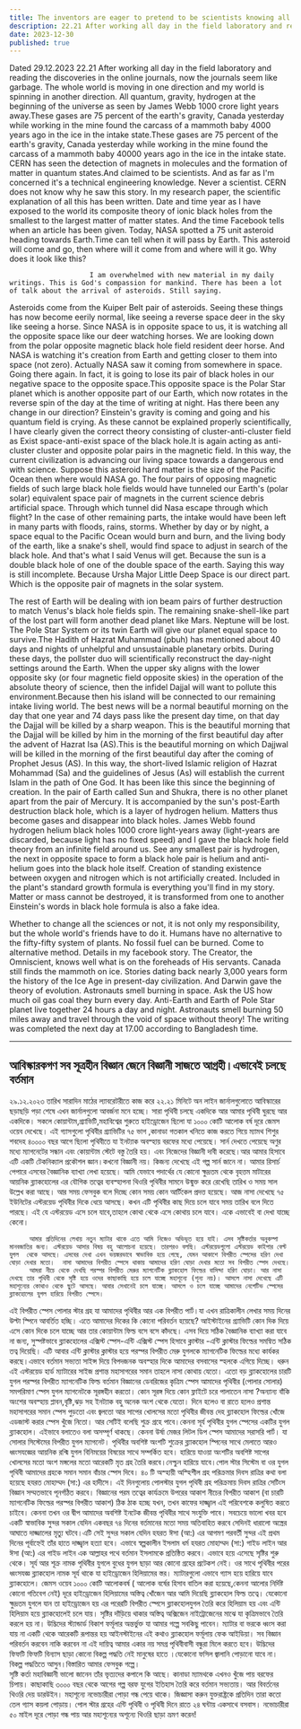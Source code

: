 ```yaml
---
title: The inventors are eager to pretend to be scientists knowing all the science without formula.
description: 22.21 After working all day in the field laboratory and reading the discoveries in the online journals, now the journals seem like garbage. The whole world is moving in one direction and my world is spinning in another direction.
date: 2023-12-30
published: true
---
```


Dated 29.12.2023
22.21 After working all day in the field laboratory and reading the discoveries in the online journals, now the journals seem like garbage. The whole world is moving in one direction and my world is spinning in another direction. All quantum, gravity, hydrogen at the beginning of the universe as seen by James Webb 1000 crore light years away.These gases are 75 percent of the earth's gravity, Canada yesterday while working in the mine found the carcass of a mammoth baby 4000 years ago in the ice in the intake state.These gases are 75 percent of the earth's gravity, Canada yesterday while working in the mine found the carcass of a mammoth baby 40000 years ago in the ice in the intake state.
CERN has seen the detection of magnets in molecules and the formation of matter in quantum states.And claimed to be scientists. And as far as I'm concerned it's a technical engineering knowledge. Never a scientist. CERN does not know why he saw this story. In my research paper, the scientific explanation of all this has been written.
    Date and time year as I have exposed to the world its composite theory of ionic black holes from the smallest to the largest matter of matter states. And the time Facebook tells when an article has been given. Today, NASA spotted a 75 unit asteroid heading towards Earth.Time can tell when it will pass by Earth.
         This asteroid will come and go, then where will it come from and where will it go. Why does it look like this?

                        I am overwhelmed with new material in my daily writings. This is God's compassion for mankind. There has been a lot of talk about the arrival of asteroids. Still saying.
Asteroids come from the Kuiper Belt pair of asteroids. Seeing these things has now become eerily normal, like seeing a reverse space deer in the sky like seeing a horse. Since NASA is in opposite space to us, it is watching all the opposite space like our deer watching horses.
       We are looking down from the polar opposite magnetic black hole field resident deer horse. And NASA is watching it's creation from Earth and getting closer to them into space (not zero). Actually NASA saw it coming from somewhere in space. Going there again. In fact, it is going to lose its pair of black holes in our negative space to the opposite space.This opposite space is the Polar Star planet which is another opposite part of our Earth, which now rotates in the reverse spin of the day at the time of writing at night. Has there been any change in our direction? Einstein's gravity is coming and going and his quantum field is crying. As these cannot be explained properly scientifically, I have clearly given the correct theory consisting of cluster-anti-cluster field as Exist space-anti-exist space of the black hole.It is again acting as anti-cluster cluster and opposite polar pairs in the magnetic field. In this way, the current civilization is advancing our living space towards a dangerous end with science.
Suppose this asteroid hard matter is the size of the Pacific Ocean then where would NASA go.
       The four pairs of opposing magnetic fields of such  large black hole fields would have tunneled our Earth's (polar solar) equivalent space pair of magnets in the current science debris artificial space. Through which tunnel did Nasa escape through which flight? In the case of other remaining parts, the intake would have been left in many parts with floods, rains, storms.
Whether by day or by night, a space equal to the Pacific Ocean would burn and burn, and the living body of the earth, like a snake's shell, would find space to adjust in search of the black hole. And that's what I said Venus will get. Because the sun is a double black hole of one of the double space of the earth. Saying this way is still incomplete. Because Ursha Major Little Deep Space is our direct part. Which is the opposite pair of magnets in the solar system.
     
The rest of Earth will be dealing with ion beam pairs of further destruction to match Venus's black hole fields spin. The remaining snake-shell-like part of the lost part will form another dead planet like Mars. Neptune will be lost. The Pole Star System or its twin Earth will give our planet equal space to survive.The Hadith of Hazrat Muhammad (pbuh) has mentioned about 40 days and nights of unhelpful and unsustainable planetary orbits. During these days, the pollster duo will scientifically reconstruct the day-night settings around the Earth. When the upper sky aligns with the lower opposite sky (or four magnetic field opposite skies) in the operation of the absolute theory of science, then the infidel Dajjal will want to pollute this environment.Because then his island will be connected to our remaining intake living world.
               The best news will be a normal beautiful morning on the day that one year and 74 days pass like the present day time, on that day the Dajjal will be killed by a sharp weapon. This is the beautiful morning that the Dajjal will be killed by him in the morning of the first beautiful day after the advent of Hazrat Isa (AS).This is the beautiful morning on which Dajjwal will be killed in the morning of the first beautiful day after the coming of Prophet Jesus (AS).
In this way, the short-lived Islamic religion of Hazrat Mohammad (Sa) and the guidelines of Jesus (As) will establish the current Islam in the path of One God. It has been like this since the beginning of creation.
    In the pair of Earth called Sun and Shukra, there is no other planet apart from the pair of Mercury. It is accompanied by the sun's post-Earth destruction black hole, which is a layer of hydrogen helium. Matters thus become gases and disappear into black holes.
James Webb found hydrogen helium black holes 1000 crore light-years away (light-years are discarded, because light has no fixed speed) and I gave the black hole field theory from an infinite field around us. See any smallest pair is hydrogen, the next in opposite space to form a black hole pair is helium and anti-helium goes into the black hole itself.
   Creation of standing existence between oxygen and nitrogen which is not artificially created. Included in the plant's standard growth formula is everything you'll find in my story.
Matter or mass cannot be destroyed, it is transformed from one to another Einstein's words in black hole formula is also a fake idea.

Whether to change all the sciences or not, it is not only my responsibility, but the whole world's friends have to do it.
                 Humans have no alternative to the fifty-fifty system of plants. No fossil fuel can be burned. Come to alternative method. Details in my facebook story.
              The Creator, the Omniscient, knows well what is on the foreheads of His servants. Canada still finds the mammoth on ice. Stories dating back nearly 3,000 years form the history of the Ice Age in present-day civilization.
     And Darwin gave the theory of evolution.
                Astronauts smell burning in space. Ask the US how much oil gas coal they burn every day.
      Anti-Earth and Earth of Pole Star planet live together 24 hours a day and night. Astronauts smell burning 50 miles away and travel through the void of space without theory!
The writing was completed the next day at 17.00 according to Bangladesh time.

---

## আবিস্কারকগণ সব সূত্রহীন বিজ্ঞান জেনে বিজ্ঞানী সাজতে আগ্রহী।এভাবেই চলছে বর্তমান

২৯.১২.২০২৩ তারিখ
সারাদিন মাঠের ল‍্যাবরেটরীতে কাজ করে ২২.২১ মিনিটে অন লাইন জার্নালগুলোতে  আবিস্কারের ছড়াছড়ি পড়া শেষে এখন জার্নালগুলো আবর্জনা মনে হচ্ছে। সারা পৃথিবী চলছে একদিকে আর আমার পৃথিবী ঘুরছে আর একদিকে। সকলে কোয়ান্টাম,গ্র‍্যাভিটি,মহাবিশ্বের শুরুতে হাইড্রোজেন ছিলো যা ১০০০ কোটি আলোক বর্ষ দূরে  জেমস ওয়েব দেখেছে। এই গ‍্যাসগুলো পৃথিবীর গ্র‍্যাভিটির ৭৫ ভাগ ,কানাডা গতকাল খনিতে কাজ করতে গিয়ে ম‍্যামথ শিশুর শবদেহ ৪০০০০ বছর আগে ছিলো পৃথিবীতে যা ইনট‍্যাক অবস্হায় বরফের মধ‍্যে পেয়েছে। সার্ন দেখতে পেয়েছে অণুর মধ‍্যে ম‍্যাগনেটের সন্ধান এবং কোয়ান্টাম স্টেটে বস্তু তৈরি হয়। এবং নিজেদের বিজ্ঞানী দাবী করেছে।আর আমার হিসাবে এটি একটি টেকনিক্যাল প্রকৌশল জ্ঞান।কখনো বিজ্ঞানী নয়। কিজন‍্য দেখেছে এই গল্প সার্ন জানে না। আমার রিসার্চ পেপারে এসবের  বৈজ্ঞানিক ব‍্যাখ‍্যা লেখা হয়েছে।
আমি যেভাবে পদার্থের যে কোনো ক্ষুদ্রতম থেকে বৃহত্তম মাটারের আয়নিক ব্ল‍্যাকহোলের এর যৌগিক তত্বের ব‍্যবস্হাপনা থিওরি পৃথিবীর সামনে উন্মুক্ত করে রেখেছি তারিখ ও সময় সাল উল্লেখ করা আছে। আর সময় ফেসবুক বলে দিচ্ছে কোন সময় কোন আর্টিকেল প্রদত্ত হয়েছে। আজ নাসা দেখেছে ৭৫ ইউনিটের এস্টরয়েড পৃথিবীর দিকে ধেয়ে আসছে। কখন এটি পৃথিবীর কাছ দিয়ে চলে যাবে সময় তারিখ বলে দিতে পারছে। এই যে এস্টরয়েড এসে চলে যাবে,তাহলে কোথা থেকে এসে কোথায় চলে যাবে। একে এভাবেই বা দেখা যাচ্ছে কেনো।

         আমার প্রতিদিনের লেখায় নতুন ম‍্যাটার থাকে এতে আমি নিজেও অভিভূত হয়ে যাই। এসব সৃষ্টিকর্তার অনুকম্পা মানবজাতির জন‍্য। এস্টরয়েড আসার বিষয় বহু আলোচনা হয়েছে। তারপরও বলছি। এস্টরয়েডগুলো এস্টরয়েড কাইপার বেল্ট যুগল  থেকে আসছে। এসবের দেখা এখন ভয়ঙ্করভাবে স্বাভাবিক হয়ে গেছে, যেমন আকাশে বিপরীত স্পেসের হরিণ দেখা ঘোড়া দেখার মতো।  নাসা আমাদের বিপরীত স্পেসে থাকায় আমাদের হরিণ ঘোড়া দেখার মতো সব বিপরীত স্পেস দেখছে।
         আমরা নীচে থেকে দেখছি পরস্পর বিপরীত মেরুর ম‍্যাগনেটিক ব্ল‍্যাকহোল ফিল্ডের বাসিন্দা হরিণ ঘোড়া। আর নাসা দেখছে তার পৃথিবী থেকে সৃষ্টি হয়ে ওদের কাছাকাছি হয়ে চলে যাচ্ছে মহাশূন‍্যে (শূন‍্য নয়)। আসলে নাসা দেখেছে এটি মহাশূন‍্যের কোথাও থেকে ছুটে আসছে। আবার সেখানেই চলে যাচ্ছে। আসলে ও চলে যাচ্ছে আমাদের নেগেটিভ স্পেসের ব্ল‍্যাকহোলের যুগল হারিয়ে বিপরীত স্পেসে।
এই বিপরীত স্পেস পোলার স্টার গ্রহ যা আমাদের পৃথিবীর আর এক বিপরীত পার্ট।যা এখন রাত্রিকালীন লেখার সময় দিনের উল্টা স্পিনে আবর্তিত হচ্ছি। এতে আমাদের দিকের কি কোনো পরিবর্তন হয়েছে? আইস্টাইনের গ্র‍্যাভিটি কোন দিক দিয়ে এসে কোন দিকে চলে যাচ্ছে আর তার কোয়ান্টাম ফিল্ড বসে বসে কাঁদছে। এসব দিয়ে সঠিক বৈজ্ঞানিক ব‍্যাখ‍্যা করা যাবে না জন‍্য, সুস্পষ্টভাবে ব্ল‍্যাকহোলের এক্সিস্ট স্পেস-এন্টি এক্সিস্ট স্পেস হিসাবে ক্লাস্টার -এন্টি ক্লাস্টার ফিল্ডের  সমন্বিত সঠিক তত্ব দিয়েছি। এটি আবার এন্টি ক্লাস্টার ক্লাস্টার হয়ে পরস্পর বিপরীত মেরু যুগলকে ম‍্যাগনেটিক ফিল্ডের মধ‍্যে কার্যকর করছে।এভাবে বর্তমান সভ‍্যতা সাইন্স দিয়ে বিপদজনক অবস্হার দিকে আমাদের বসবাসের স্হলকে এগিয়ে দিচ্ছে।
ধরুন এই এস্টরয়েড হার্ড ম‍্যাটারের সাইজ প্রশান্ত মহাসাগরের সমান তাহলে নাসা কোথায় যেতো।
       এতো বড় ব্ল‍্যাকহোলের চারটি যুগল পরস্পর বিপরীত ম‍্যাগনেটিক ফিল্ড  বর্তমান বিজ্ঞানের ডেবরিজের কৃত্রিম স্পেস আমাদের পৃথিবীর (পোলার সোলার) সমপরিমাণ স্পেস যুগল ম‍্যাগনেটকে সূরঙ্গহীন করতো। কোন সূরঙ্গ দিয়ে কোন ফ্লাইটে চরে পালাতেন নাসা ?অন‍্যান‍্য  বাঁকি অংশের অবস্হায় প্লাবন,বৃষ্টি,ঝড় সহ ইনট‍্যাক বহু অনেক অংশ থেকে যেতো।
          দিনে হলেও বা রাতে হলেও প্রশান্ত মহাসাগরের সমান স্পেস পুড়তো এবং জ্বলতো আর সাপের খোলসের মতো পৃথিবীর জীবন্ত দেহ     ব্ল‍্যাকহোল ফিল্ডের খোঁজে এডজাস্ট করার স্পেস খুঁজে নিতো। আর সেটিই বলেছি শুক্র গ্রহে পাবে।কেননা সূর্য পৃথিবীর যুগল স্পেসের একটির যুগল ব্ল‍্যাকহোল। এইভাবে বলাতেও বলা অসম্পূর্ণ থাকছে। কেননা উর্ষা মেজর লিটল ডিপ স্পেস আমাদের সরাসরি পার্ট। যা সোলার সিস্টেমের বিপরীত যুগল ম‍্যাগনেট।
            পৃথিবীর অবশিষ্ট অংশটি  শুক্রের ব্ল‍্যাকহোল  স্পিনের সাথে মেলাতে আরও ধ্বংসযজ্ঞের আয়নিক রশ্মি যুগল বিনিময়ের বিষয়ের সাথে সম্পর্কিত হবে। হারিয়ে যাওয়া অংশটির অবশিষ্ট সাপের খোলসের মতো অংশ  মঙ্গলের মতো আরেকটি মৃত গ্রহ তৈরি করবে।নেপ্চুন হারিয়ে যাবে।পোল স্টার সিস্টেম বা ওর যুগল পৃথিবী আমাদের গ্রহকে সমান সমান বাঁচার স্পেস দিবে। ৪০ টি অস্হায়ী অস্হিশীল গ্রহ পরিক্রমার দিবস রাত্রির কথা বলা হয়েছে হযরত মোহাম্মদ (সা:) এর হাদীসে। এই দিনগুলোয় পোলস্টার যুগল পৃথিবী গ্রহ পরিক্রমায় দিবস রাত্রির সেটিংস বিজ্ঞান সম্মতভাবে পূনর্গঠিত করবে।  বিজ্ঞানের পরম তত্বের কার্যক্রমে উপরের আকাশ  নীচের বিপরীত আকাশ (বা চারটি ম‍্যাগনেটিক ফিল্ডের পরস্পর বিপরীত আকাশ) ঠিক ঠাক হচ্ছে যখন, তখন কাফের দাজ্জ্বাল এই পরিবেশকে কলুষিত করতে চাইবে। কেননা তখন ওর দ্বীপ আমাদের অবশিষ্ট ইনটেক জীবন্ত পৃথিবীর সাথে সংযুক্তি পাবে।
              সবচেয়ে ভালো খবর হবে একটি স্বাভাবিক সুন্দর সকাল যেদিন একবছর ৭৪ দিনের বর্তমানের মতো সময় অতিবাহিত করবে সেদিনই ধারালো অস্ত্রের আঘাতে দাজ্জালের মৃত‍্যু ঘটবে।এটি সেই সুন্দর সকাল যেদিন হযরত ঈসা (আ:) এর আগমণ পরবর্তী সুন্দর এই প্রথম দিনের পূর্বাহ্নেই তাঁর হাতে দাজ্জ্বাল হত‍্যা হবে।
      এভাবে স্বল্পকালীন ইসলাম ধর্ম হযরত মোহাম্মদ (সা:) গাইড লাইন আর ঈসা (আ:) এর গাইড লাইন এক আল্লাহর পথে বর্তমান ইসলামকে প্রতিষ্ঠিত করবে। এভাবে হয়ে এসেছে সৃষ্টির শুরু থেকে।
সূর্য আর শূক্র নামক পৃথিবীর যুগলে বুধের যুগল ছাড়া আর কোনো গ্রহের প্রটেকশ নেই। ওর সাথে পৃথিবীর পরের ধ্বংসযজ্ঞ ব্ল‍্যাকহোল নামক সূর্য থাকে যা হাইড্রোজেন হিলিয়ামের স্তর। ম‍্যাটারগুলো এভাবে গ‍্যাস হয়ে হারিয়ে যাবে ব্ল‍্যাকহোলে।
          জেমস ওয়েব ১০০০ কোটি আলোকবর্ষ ( আলোক বর্ষের হিসাব বাতিল করা হয়েছে,কেননা আলোর নির্দিষ্ট কোনো গতিবেগ নেই) দূরে হাইড্রোজেন হিলিয়ামের অস্তিত্ব খোঁজেন আর আমি দিয়েছি ব্ল‍্যাকহোল ফিল্ড তত্বে। যেকোনো ক্ষুদ্রতম যুগলে যান তা হাইড্রোজেন হয় এর পরেরটি বিপরীত স্পেসে ব্ল‍্যাকহোলযুগল তৈরি করে হিলিয়াম হয় এবং এন্টি হিলিয়াম হয়ে ব্ল‍্যাকহোলেই চলে যায়। সৃষ্টির দাঁড়িয়ে থাকার অস্তিত্ব অক্সিজেন নাইট্রোজেনের মাঝে যা কৃত্রিমভাবে তৈরি করলে হয় না। উদ্ভিদের স্ট‍্যান্ডার্ড বিকাশ ফর্মূলার অন্তর্ভুক্ত যা আমার গল্পে সবকিছু পাবেন।
ম‍্যাটার বা ভরকে ধ্বংস করা যায় না একটি থেকে আরেকটি রূপান্তর হয় আইনস্টাইনের এই কথাও ব্ল‍্যাকহোল ফর্মূলায় ফেক আইডিয়া। 
                সব বিজ্ঞান পরিবর্তন করবেন নাকি করবেন না এই দায়িত্ব আমার একার নয় সমগ্র পৃথিবীবাসী বন্ধুরা মিলে করতে হ‍বে।
                 উদ্ভিদের ফিফটি ফিফটি বিন‍্যাস ছাড়া কোনো বিকল্প পদ্ধতি নেই মানুষের হাতে ।যেকোনো ফসিল জ্বালানি পোড়ানো যাবে না। বিকল্প পদ্ধতিতে আসুন।বিস্তারিত আমার ফেসবুক গল্পে।    
                 সৃষ্টি কর্তা মহাবিজ্ঞানী  ভালো জানেন তাঁর ভৃত‍্যদের কপালে কি আছে। কানাডা ম‍্যামথকে এখনও খুঁজে পায় বরফের চিপায়। কাছাকাছি ৩০০০ বছর থেকে আগের গল্প বরফ যুগের ইতিহাস তৈরি করে বর্তমান সভ‍্যতায়।
     আর বিবর্তনের থিওরি দেয় ডারউইন।
                মহাশূন‍্যে নভোচারীরা পোড়া গন্ধ পেয়ে থাকে। জিজ্ঞাসা করুন যুক্তরাষ্ট্রকে প্রতিদিন তারা কতো তেল গ‍্যাস কয়লা পোড়ায়।
                      পোল স্টার গ্রহের এন্টি পৃথিবী ও পৃথিবী দিনে রাতে ২৪ ঘন্টায় একসাথে বসবাস। নভোচারীরা ৫০ মাইল দূরে পোড়া গন্ধ পায় আর মহাশূন‍্যের অশূন‍্যে থিওরি ছাড়া ভ্রমণ করেন!
